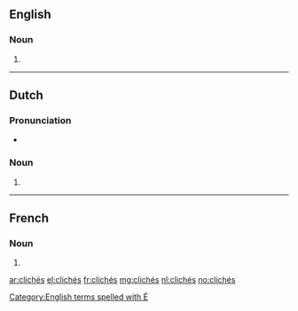 ==English==

===Noun===
{{head|en|plural}}

# {{plural of|cliché|lang=en}}

[[Category:English terms spelled with É]]

----

==Dutch==

===Pronunciation===
* {{audio|Nl-clichés.ogg|Audio|lang=nl}}

===Noun===
{{head|nl}}

# {{nl-noun form of|pl|cliché}}

----

==French==

===Noun===
{{head|fr|plural|g=m-p}}

# {{plural of|cliché|lang=fr}}

[[ar:clichés]]
[[el:clichés]]
[[fr:clichés]]
[[mg:clichés]]
[[nl:clichés]]
[[no:clichés]]
